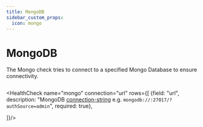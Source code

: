 ```yaml
---
title: MongoDB
sidebar_custom_props:
  icon: mongo
---
```


# <Icon name="mongo" /> MongoDB

<!-- Source: modules/canary-checker/api/v1/checks.go:797#MongoDBCheck -->

The Mongo check tries to connect to a specified Mongo Database to ensure connectivity.

```yaml title="icmp.yaml"  file=<rootDir>/modules/canary-checker/fixtures/datasources/mongo_pass.yaml
```
<HealthCheck name="mongo" connection="url" rows={[
  {field: "url", description: "MongoDB [connection-string](https://docs.mongodb.com/manual/reference/connection-string/) e.g.  `mongodb://:27017/?authSource=admin`", required: true},

]}/>


